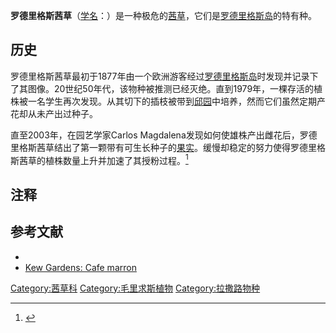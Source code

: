 {{Speciesbox
| name = 罗德里格斯变叶茜树
| image = Ramosmania rodriguesii-IMG 7087.jpg
| status = CR 
| status_system = IUCN2.3
| status_ref = <ref name=IUCN>{{IUCN|id=33659|taxon=''Ramosmania rodriguesi''|assessors=World Conservation Monitoring Centre|assessment_year=1998|version=2013.2|accessdate=11 February 2014}}</ref>
| authority = Tirveng.
| taxon = Ramosmania rodriguesi
}}
'''罗德里格斯茜草'''（[[学名|学名]]：{{lang|la|''Ramosmania rodriguesii''}}）是一种极危的[[茜草科|茜草]]，它们是[[罗德里格斯岛|罗德里格斯岛]]的特有种。

==历史==
罗德里格斯茜草最初于1877年由一个欧洲游客经过[[罗德里格斯岛|罗德里格斯岛]]时发现并记录下了其图像。20世纪50年代，该物种被推测已经灭绝。直到1979年，一棵存活的植株被一名学生再次发现。从其切下的插枝被带到[[邱园|邱园]]中培养，然而它们虽然定期产花却从未产出过种子。

直至2003年，在园艺学家Carlos Magdalena发现如何使雄株产出雌花后，罗德里格斯茜草结出了第一颗带有可生长种子的[[果实|果实]]。缓慢却稳定的努力使得罗德里格斯茜草的植株数量上升并加速了其授粉过程。<ref>{{cite news |first=Robert |last=Krulwich |authorlink=Robert Krulwich |title=The Little Coffee Plant that Wouldn't Die |url=http://www.npr.org/templates/story/story.php?storyId=5307047  |publisher=[[National_Public_Radio|National Public Radio]] |date=2006-03-28 |accessdate=2007-07-21 }}</ref>

==注释==
{{Reflist}}

==参考文献==
*{{National Public Radio|5307047}}
*[https://web.archive.org/web/20090207100550/http://www.rbgkew.org.uk/plants/islandplants/marron.html Kew Gardens: Cafe marron]

{{Botany-stub}}
{{Taxonbar|from=Q5017285}}
[[Category:茜草科|Category:茜草科]]
[[Category:毛里求斯植物|Category:毛里求斯植物]]
[[Category:拉撒路物种|Category:拉撒路物种]]